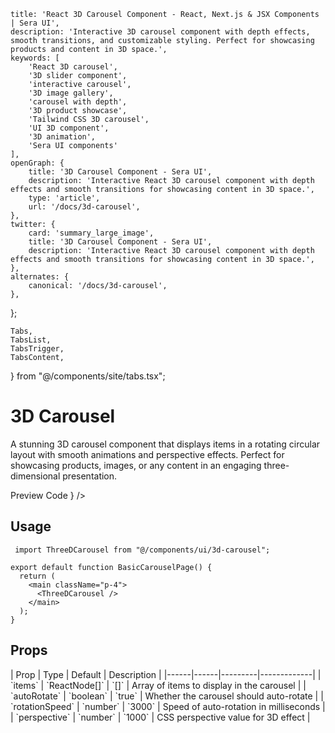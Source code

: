     title: 'React 3D Carousel Component - React, Next.js & JSX Components | Sera UI',
    description: 'Interactive 3D carousel component with depth effects, smooth transitions, and customizable styling. Perfect for showcasing products and content in 3D space.',
    keywords: [
        'React 3D carousel',
        '3D slider component',
        'interactive carousel',
        '3D image gallery',
        'carousel with depth',
        '3D product showcase',
        'Tailwind CSS 3D carousel',
        'UI 3D component',
        '3D animation',
        'Sera UI components'
    ],
    openGraph: {
        title: '3D Carousel Component - Sera UI',
        description: 'Interactive React 3D carousel component with depth effects and smooth transitions for showcasing content in 3D space.',
        type: 'article',
        url: '/docs/3d-carousel',
    },
    twitter: {
        card: 'summary_large_image',
        title: '3D Carousel Component - Sera UI',
        description: 'Interactive React 3D carousel component with depth effects and smooth transitions for showcasing content in 3D space.',
    },
    alternates: {
        canonical: '/docs/3d-carousel',
    },
};

    Tabs,
    TabsList,
    TabsTrigger,
    TabsContent,
} from "@/components/site/tabs.tsx";



# 3D Carousel <AI dir="left"/>

A stunning 3D carousel component that displays items in a rotating circular layout with smooth animations and perspective effects. Perfect for showcasing products, images, or any content in an engaging three-dimensional presentation.

<Tabs defaultValue="preview" className="">
  <TabsList>
    <TabsTrigger value="preview">Preview</TabsTrigger>
    <TabsTrigger value="code">Code</TabsTrigger>
  </TabsList>
  <TabsContent value="preview">
    <ComponentRenderer component={<ThreeDCarousel />} />
  </TabsContent>
  <TabsContent value="code">
    <CodeBlock filePath="src/app/docs/3d-carousel/3d-carousel.tsx" />
  </TabsContent>
</Tabs>


## Usage

```tsx
 import ThreeDCarousel from "@/components/ui/3d-carousel";

export default function BasicCarouselPage() {
  return (
    <main className="p-4">
      <ThreeDCarousel />
    </main>
  );
}
```

## Props

<MdxTable>
| Prop | Type | Default | Description |
|------|------|---------|-------------|
| `items` | `ReactNode[]` | `[]` | Array of items to display in the carousel |
| `autoRotate` | `boolean` | `true` | Whether the carousel should auto-rotate |
| `rotationSpeed` | `number` | `3000` | Speed of auto-rotation in milliseconds |
| `perspective` | `number` | `1000` | CSS perspective value for 3D effect |
</MdxTable>

